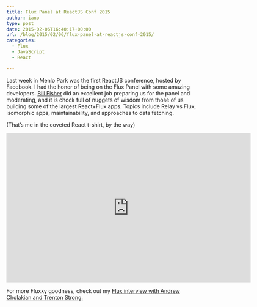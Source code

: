 ```yaml
---
title: Flux Panel at ReactJS Conf 2015
author: iano
type: post
date: 2015-02-06T16:40:17+00:00
url: /blog/2015/02/06/flux-panel-at-reactjs-conf-2015/
categories:
  - Flux
  - JavaScript
  - React

---
```

Last week in Menlo Park was the first ReactJS conference, hosted by Facebook. I had the honor of being on the Flux Panel with some amazing developers. [Bill Fisher][1] did an excellent job preparing us for the panel and moderating, and it is chock full of nuggets of wisdom from those of us building some of the largest React+Flux apps. Topics include Relay vs Flux, isomorphic apps, maintainability, and approaches to data fetching.<!-- more -->

(That&#8217;s me in the coveted React t-shirt, by the way)

<span class="embed-youtube" style="text-align:center; display: block;"><iframe class='youtube-player' type='text/html' width='640' height='390' src='http://www.youtube.com/embed/LTj4O7WJJ98?version=3&#038;rel=1&#038;fs=1&#038;autohide=2&#038;showsearch=0&#038;showinfo=1&#038;iv_load_policy=1&#038;wmode=transparent' allowfullscreen='true' style='border:0;'></iframe></span>

For more Fluxxy goodness, check out my [Flux interview with Andrew Cholakian and Trenton Strong.][2]

 [1]: https://twitter.com/fisherwebdev
 [2]: http://ianobermiller.com/blog/2014/09/15/react-and-flux-interview/ "React and Flux Interview"